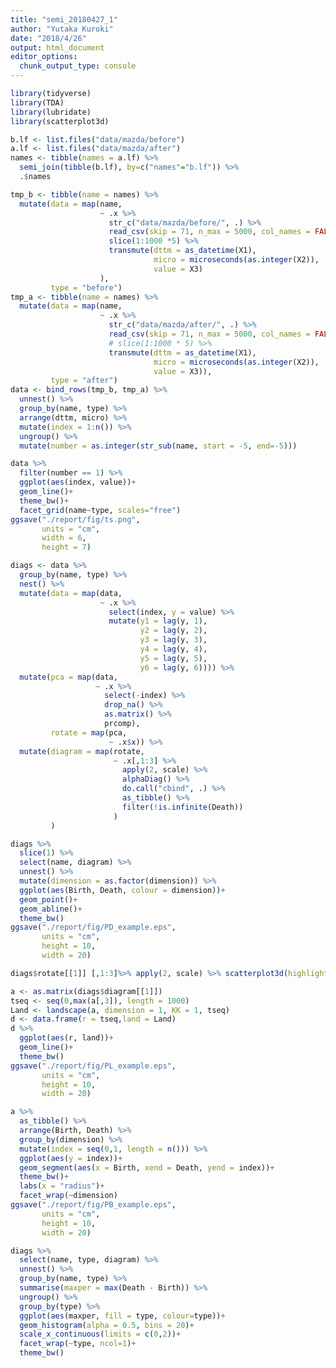 ```yaml
---
title: "semi_20180427_1"
author: "Yutaka Kuroki"
date: "2018/4/26"
output: html_document
editor_options: 
  chunk_output_type: console
---
```




```r
library(tidyverse)
library(TDA)
library(lubridate)
library(scatterplot3d)
```

```r
b.lf <- list.files("data/mazda/before")
a.lf <- list.files("data/mazda/after")
names <- tibble(names = a.lf) %>% 
  semi_join(tibble(b.lf), by=c("names"="b.lf")) %>% 
  .$names
```

```r
tmp_b <- tibble(name = names) %>% 
  mutate(data = map(name, 
                    ~ .x %>% 
                      str_c("data/mazda/before/", .) %>% 
                      read_csv(skip = 71, n_max = 5000, col_names = FALSE) %>% 
                      slice(1:1000 *5) %>%
                      transmute(dttm = as_datetime(X1),
                                micro = microseconds(as.integer(X2)),
                                value = X3)
                    ),
         type = "before")
tmp_a <- tibble(name = names) %>% 
  mutate(data = map(name, 
                    ~ .x %>% 
                      str_c("data/mazda/after/", .) %>% 
                      read_csv(skip = 71, n_max = 5000, col_names = FALSE) %>% 
                      # slice(1:1000 * 5) %>% 
                      transmute(dttm = as_datetime(X1),
                                micro = microseconds(as.integer(X2)),
                                value = X3)),
         type = "after")
data <- bind_rows(tmp_b, tmp_a) %>% 
  unnest() %>% 
  group_by(name, type) %>% 
  arrange(dttm, micro) %>% 
  mutate(index = 1:n()) %>% 
  ungroup() %>% 
  mutate(number = as.integer(str_sub(name, start = -5, end=-5)))


```


```r
data %>% 
  filter(number == 1) %>% 
  ggplot(aes(index, value))+
  geom_line()+
  theme_bw()+
  facet_grid(name~type, scales="free")
ggsave("./report/fig/ts.png",
       units = "cm",
       width = 6,
       height = 7)
```

```r

diags <- data %>% 
  group_by(name, type) %>% 
  nest() %>% 
  mutate(data = map(data,
                    ~ .x %>% 
                      select(index, y = value) %>% 
                      mutate(y1 = lag(y, 1),
                             y2 = lag(y, 2),
                             y3 = lag(y, 3),
                             y4 = lag(y, 4),
                             y5 = lag(y, 5),
                             y6 = lag(y, 6)))) %>% 
  mutate(pca = map(data,
                   ~ .x %>% 
                     select(-index) %>% 
                     drop_na() %>% 
                     as.matrix() %>% 
                     prcomp),
         rotate = map(pca,
                      ~ .x$x)) %>% 
  mutate(diagram = map(rotate,
                       ~ .x[,1:3] %>% 
                         apply(2, scale) %>% 
                         alphaDiag() %>%
                         do.call("cbind", .) %>%
                         as_tibble() %>%
                         filter(!is.infinite(Death))
                       )
         )

```

```r
diags %>% 
  slice(1) %>% 
  select(name, diagram) %>% 
  unnest() %>% 
  mutate(dimension = as.factor(dimension)) %>% 
  ggplot(aes(Birth, Death, colour = dimension))+
  geom_point()+
  geom_abline()+
  theme_bw()
ggsave("./report/fig/PD_example.eps",
       units = "cm",
       height = 10,
       width = 20)
```

```r
diags$rotate[[1]] [,1:3]%>% apply(2, scale) %>% scatterplot3d(highlight.3d = T)


```

```r
a <- as.matrix(diags$diagram[[1]])
tseq <- seq(0,max(a[,3]), length = 1000)
Land <- landscape(a, dimension = 1, KK = 1, tseq)
d <- data.frame(r = tseq,land = Land)
d %>% 
  ggplot(aes(r, land))+
  geom_line()+
  theme_bw()
ggsave("./report/fig/PL_example.eps",
       units = "cm",
       height = 10,
       width = 20)
```

```r
a %>% 
  as_tibble() %>% 
  arrange(Birth, Death) %>% 
  group_by(dimension) %>% 
  mutate(index = seq(0,1, length = n())) %>% 
  ggplot(aes(y = index))+
  geom_segment(aes(x = Birth, xend = Death, yend = index))+
  theme_bw()+
  labs(x = "radius")+
  facet_wrap(~dimension)
ggsave("./report/fig/PB_example.eps",
       units = "cm",
       height = 10,
       width = 20)
```

```r
diags %>% 
  select(name, type, diagram) %>% 
  unnest() %>% 
  group_by(name, type) %>% 
  summarise(maxper = max(Death - Birth)) %>% 
  ungroup() %>% 
  group_by(type) %>% 
  ggplot(aes(maxper, fill = type, colour=type))+
  geom_histogram(alpha = 0.5, bins = 20)+
  scale_x_continuous(limits = c(0,2))+
  facet_wrap(~type, ncol=1)+
  theme_bw()
  
```

